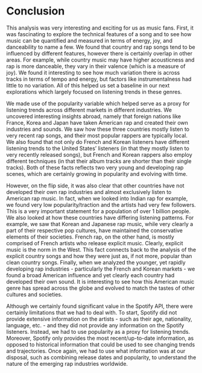 # Conclusion

This analysis was very interesting and exciting for us as music fans. First, it was fascinating to explore the technical features of a song and to see how music can be quantified and measured in terms of energy, joy, and danceability to name a few. We found that country and rap songs tend to be influenced by different features, however there is certainly overlap in other areas. For example, while country music may have higher acousticness and rap is more danceable, they vary in their valence (which is a measure of joy). We found it interesting to see how much variation there is across tracks in terms of tempo and energy, but factors like instrumentalness had little to no variation. All of this helped us set a baseline in our next explorations which largely focused on listening trends in these genres.

We made use of the popularity variable which helped serve as a proxy for listening trends across different markets in different industries. We uncovered interesting insights abroad, namely that foreign nations like France, Korea and Japan have taken American rap and created their own industries and sounds. We saw how these three countries mostly listen to very recent rap songs, and their most popular rappers are typically local. We also found that not only do French and Korean listeners have different listening trends to the United States' listeners (in that they mostly listen to very recently released songs), but French and Korean rappers also employ different techniques (in that their album tracks are shorter than their single tracks). Both of these facts reflects two very young and developing rap scenes, which are certainly growing in popularity and evolving with time.

However, on the flip side, it was also clear that other countries have not developed their own rap industries and almost exclusively listen to American rap music. In fact, when we looked into Indian rap for example, we found very low popularity/traction and the artists had very few followers. This is a very important statement for a population of over 1 billion people. We also looked at how these countries have differing listening patterns. For example, we saw that Korean and Japanese rap music, while very clearly a part of their respective pop cultures, have maintained the conservative elements of their societies. French rap, on the other hand, is mostly comprised of French artists who release explicit music. Clearly, explicit music is the norm in the West. This fact connects back to the analysis of the explicit country songs and how they were just as, if not more, popular than clean country songs. Finally, when we analyzed the younger, yet rapidly developing rap industries - particularly the French and Korean markets - we found a broad American influence and yet clearly each country had developed their own sound. It is interesting to see how this American music genre has spread across the globe and evolved to match the tastes of other cultures and societies. 

Although we certainly found significant value in the Spotify API, there were certainly limitations that we had to deal with. To start, Spotify did not provide extensive information on the artists - such as their age, nationality, language, etc. - and they did not provide any information on the Spotify listeners. Instead, we had to use popularity as a proxy for listening trends. Moreover, Spotify only provides the most recent/up-to-date information, as opposed to historical information that could be used to see changing trends and trajectories. Once again, we had to use what information was at our disposal, such as combining release dates and popularity, to understand the nature of the emerging rap industries worldwide.  









